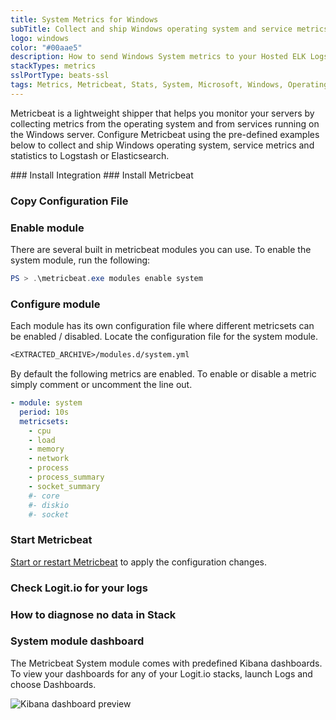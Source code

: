 ```yaml
---
title: System Metrics for Windows
subTitle: Collect and ship Windows operating system and service metrics to Logstash and Elasticsearch
logo: windows
color: "#00aae5"
description: How to send Windows System metrics to your Hosted ELK Logstash instance. Configure Metricbeat to send Windows System metrics to Logstash or Elasticsearch. 
stackTypes: metrics
sslPortType: beats-ssl
tags: Metrics, Metricbeat, Stats, System, Microsoft, Windows, Operating System Monitor, Module
---
```


Metricbeat is a lightweight shipper that helps you monitor your servers by 
collecting metrics from the operating system and from services running on 
the Windows server. Configure Metricbeat using the pre-defined examples 
below to collect and ship Windows operating system, service metrics 
and statistics to Logstash or Elasticsearch.

<Steps>
  ### Install Integration
  <InstallIntegration/>
  ### Install Metricbeat

  <InstallBeat beatname="metricbeat" />

  ### Copy Configuration File

  <MetricbeatOutput />

  ### Enable module

  There are several built in metricbeat modules you can use. To enable the system module, run the following:

  ```ps1 copy
  PS > .\metricbeat.exe modules enable system
  ```

  ### Configure module

  Each module has its own configuration file where different metricsets can be enabled / disabled. 
  Locate the configuration file for the system module.

  ```txt copy
  <EXTRACTED_ARCHIVE>/modules.d/system.yml
  ```

  By default the following metrics are enabled. To enable or disable a metric 
  simply comment or uncomment the line out.

  ```yaml copy
  - module: system
    period: 10s
    metricsets:
      - cpu
      - load
      - memory
      - network
      - process
      - process_summary
      - socket_summary
      #- core
      #- diskio
      #- socket
  ```

  ### Start Metricbeat

  [Start or restart Metricbeat](https://www.elastic.co/guide/en/beats/metricbeat/master/metricbeat-starting.html) 
  to apply the configuration changes.

  ### Check Logit.io for your logs

  <LaunchStack utmMedium="logs" utmCampaign="windows_system_metricbeat" source="metrics_system_windows" />

  ### How to diagnose no data in Stack

  <DiagnoseNoData />

  ### System module dashboard

  The Metricbeat System module comes with predefined Kibana dashboards. To 
  view your dashboards for any of your Logit.io stacks, launch Logs and choose Dashboards.

  ![Kibana dashboard preview](@/images/integrations/metricbeats/metricbeat_system_module.png)

</Steps>